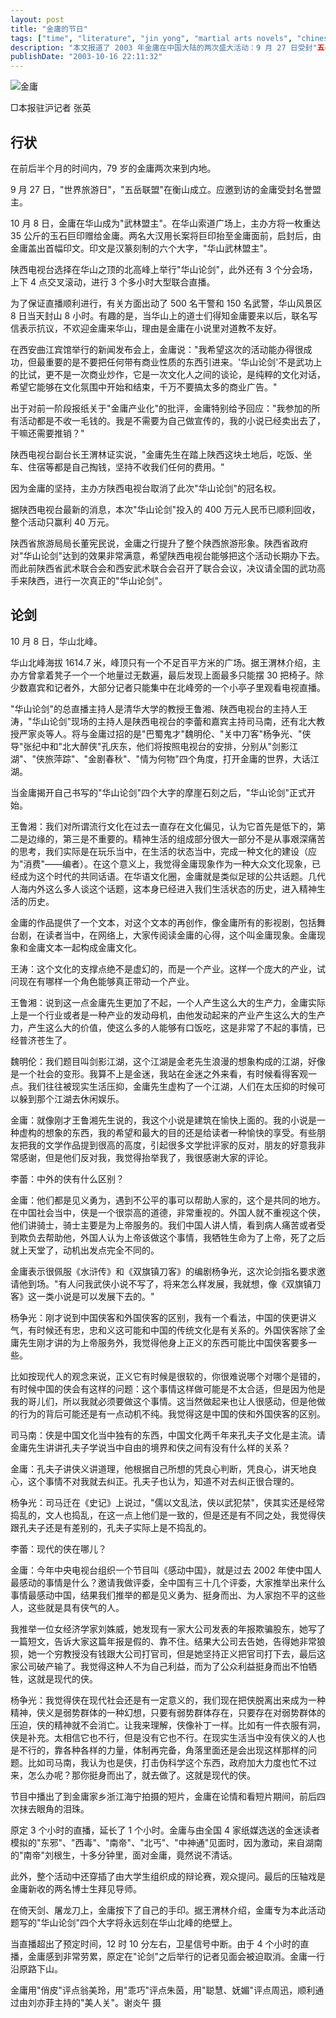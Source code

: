 ```yaml
---
layout: post
title: "金庸的节日"
tags: ["time", "literature", "jin yong", "martial arts novels", "chinese culture", "huashan", "wuxia", "media event", "cultural icon"]
description: "本文报道了 2003 年金庸在中国大陆的两次盛大活动：9 月 27 日受封"五岳联盟"名誉盟主，以及 10 月 8 日在华山被授予"武林盟主"称号并参与"华山论剑"文化对话。年届 79 岁的金庸强调他参加活动不收取任何费用，并拒绝商业化炒作，坚持这应是纯粹的文化交流。文章详细描述了"华山论剑"的现场情形，包括与多位文化名人的对谈，探讨了中外侠义文化的差异、武侠小说的社会意义以及现代社会中侠义精神的表现。金庸认为他的作品主要目的是给读者带来愉悦，而非追求高深的文学地位。他还指出，现代侠客存在于那些为公众利益、见义勇为的人中，比如揭露财务欺诈的经济学家刘姝威。整个活动投入 400 万元，获利 40 万元，被陕西省政府视为成功的文化旅游推广活动。"
publishDate: "2003-10-16 22:11:32"
---
```


![金庸](http://www.nanfangdaily.com.cn/zm/20031016/wh/whxw/200310170855_238034.jpg)

□本报驻沪记者 张英

## 行状

在前后半个月的时间内，79 岁的金庸两次来到内地。

9 月 27 日，"世界旅游日"，"五岳联盟"在衡山成立。应邀到访的金庸受封名誉盟主。

10 月 8 日，金庸在华山成为"武林盟主"。在华山索道广场上，主办方将一枚重达 35 公斤的玉石巨印赠给金庸。两名大汉用长案将巨印抬至金庸面前，启封后，由金庸盖出首幅印文。印文是汉篆刻制的六个大字，"华山武林盟主"。

陕西电视台选择在华山之顶的北高峰上举行"华山论剑"，此外还有 3 个分会场，上下 4 点交叉滚动，进行 3 个多小时大型联合直播。

为了保证直播顺利进行，有关方面出动了 500 名干警和 150 名武警，华山风景区 8 日当天封山 8 小时。有趣的是，当华山上的道士们得知金庸要来以后，联名写信表示抗议，不欢迎金庸来华山，理由是金庸在小说里对道教不友好。

在西安曲江宾馆举行的新闻发布会上，金庸说："我希望这次的活动能办得很成功，但最重要的是不要把任何带有商业性质的东西引进来。'华山论剑'不是武功上的比试，更不是一次商业炒作，它是一次文化人之间的谈论，是纯粹的文化对话，希望它能够在文化氛围中开始和结束，千万不要搞太多的商业广告。"

出于对前一阶段报纸关于"金庸产业化"的批评，金庸特别给予回应："我参加的所有活动都是不收一毛钱的。我是不需要为自己做宣传的，我的小说已经卖出去了，干嘛还需要推销？"

陕西电视台副台长王渭林证实说，"金庸先生在踏上陕西这块土地后，吃饭、坐车、住宿等都是自己掏钱，坚持不收我们任何的费用。"

因为金庸的坚持，主办方陕西电视台取消了此次"华山论剑"的冠名权。

据陕西电视台最新的消息，本次"华山论剑"投入的 400 万元人民币已顺利回收，整个活动只赢利 40 万元。

陕西省旅游局局长董宪民说，金庸之行提升了整个陕西旅游形象。陕西省政府对"华山论剑"达到的效果非常满意，希望陕西电视台能够把这个活动长期办下去。而此前陕西省武术联合会和西安武术联合会召开了联合会议，决议请全国的武功高手来陕西，进行一次真正的"华山论剑"。

## 论剑

10 月 8 日，华山北峰。

华山北峰海拔 1614.7 米，峰顶只有一个不足百平方米的广场。据王渭林介绍，主办方曾拿着凳子一个一个地量过无数遍，最后发现上面最多只能摆 30 把椅子。除少数嘉宾和记者外，大部分记者只能集中在北峰旁的一个小亭子里观看电视直播。

"华山论剑"的总直播主持人是清华大学的教授王鲁湘、陕西电视台的主持人王涛，"华山论剑"现场的主持人是陕西电视台的李蕾和嘉宾主持司马南，还有北大教授严家炎等人。将与金庸过招的是"巴蜀鬼才"魏明伦、"关中刀客"杨争光、"侠导"张纪中和"北大醉侠"孔庆东，他们将按照电视台的安排，分别从"剑影江湖"、"侠旅萍踪"、"金剧春秋"、"情为何物"四个角度，打开金庸的世界，大话江湖。

当金庸揭开自己书写的"华山论剑"四个大字的摩崖石刻之后，"华山论剑"正式开始。

王鲁湘：我们对所谓流行文化在过去一直存在文化偏见，认为它首先是低下的，第二是边缘的，第三是不重要的。精神生活的组成部分很大一部分不是从事艰深痛苦的思考，我们实际是在玩乐当中，在生活的状态当中，完成一种文化的建设（应为"消费"——编者）。在这个意义上，我觉得金庸现象作为一种大众文化现象，已经成为这个时代的共同话语。在华语文化圈，金庸就是类似足球的公共话题。几代人海内外这么多人谈这个话题，这本身已经进入我们生活状态的历史，进入精神生活的历史。

金庸的作品提供了一个文本，对这个文本的再创作，像金庸所有的影视剧，包括舞台剧，在读者当中，在网络上，大家传阅读金庸的心得，这个叫金庸现象。金庸现象和金庸文本一起构成金庸文化。

王涛：这个文化的支撑点绝不是虚幻的，而是一个产业。这样一个庞大的产业，试问现在有哪样一个角色能够真正带动一个产业。

王鲁湘：说到这一点金庸先生更加了不起，一个人产生这么大的生产力，金庸实际上是一个行业或者是一种产业的发动母机，由他发动起来的产业产生这么大的生产力，产生这么大的价值，使这么多的人能够有口饭吃，这是非常了不起的事情，已经普济苍生了。

魏明伦：我们题目叫剑影江湖，这个江湖是金老先生浪漫的想象构成的江湖，好像是一个社会的变形。我算不上是金迷，我站在金迷之外来看，有时候看得客观一点。我们往往被现实生活压抑，金庸先生虚构了一个江湖，人们在太压抑的时候可以躲到那个江湖去休闲娱乐。

金庸：就像刚才王鲁湘先生说的，我这个小说是建筑在愉快上面的。我的小说是一种虚构的想象的东西，我的希望和最大的目的还是给读者一种愉快的享受。有些朋友把我的文学作品提到很高的高度，引起很多文学批评家的反对，朋友的好意我非常感谢，但是他们反对我，我觉得抬举我了，我很感谢大家的评论。

李蕾：中外的侠有什么区别？

金庸：他们都是见义勇为，遇到不公平的事可以帮助人家的，这个是共同的地方。在中国社会当中，侠是一个很崇高的道德，非常重视的。外国人就不重视这个侠，他们讲骑士，骑士主要是为上帝服务的。我们中国人讲人情，看到病人痛苦或者受到欺负去帮助他，外国人认为上帝该做这个事情，我牺牲生命为了上帝，死了之后就上天堂了，动机出发点完全不同的。

金庸表示很佩服《水浒传》和《双旗镇刀客》的编剧杨争光，这次论剑指名要求邀请他到场。"有人问我武侠小说不写了，将来怎么样发展，我就想，像《双旗镇刀客》这一类小说是可以发展下去的。"

杨争光：刚才说到中国侠客和外国侠客的区别，我有一个看法，中国的侠更讲义气，有时候还有忠，忠和义这可能和中国的传统文化是有关系的。外国侠客除了金庸先生刚才讲的为上帝服务外，我觉得他身上正义的东西可能比中国侠客要多一些。

比如按现代人的观念来说，正义它有时候是很软的，你很难说哪个对哪个是错的，有时候中国的侠会有这样的问题：这个事情这样做可能是不太合适，但是因为他是我的哥儿们，所以我就必须要做这个事情。这当然做起来也让人很感动，但是他做的行为的背后可能还是有一点动机不纯。我觉得这是中国的侠和外国侠客的区别。

司马南：侠是中国文化当中独有的东西，中国文化两千年来孔夫子文化是主流。请金庸先生讲讲孔夫子学说当中自由的境界和侠之间有没有什么样的关系？

金庸：孔夫子讲侠义讲道理，他根据自己所想的凭良心判断，凭良心，讲天地良心，这个事情不对我就去纠正。孔夫子也认为，知道不对去纠正很合理的。

杨争光：司马迁在《史记》上说过，"儒以文乱法，侠以武犯禁"，侠其实还是经常捣乱的，文人也捣乱，在这一点上他们是一致的，但是还是有不同之处，我觉得侠跟孔夫子还是有差别的，孔夫子实际上是不捣乱的。

李蕾：现代的侠在哪儿？

金庸：今年中央电视台组织一个节目叫《感动中国》，就是过去 2002 年使中国人最感动的事情是什么？邀请我做评委，全中国有三十几个评委，大家推举出来什么事情最感动中国，结果我们推举的都是见义勇为、挺身而出、为人家抱不平的这些人，这些就是具有侠气的人。

我推举一位女经济学家刘姝威，她发现有一家大公司发表的年报欺骗股东，她写了一篇短文，告诉大家这篇年报是假的、靠不住。结果大公司去告她，告得她非常狼狈，她一个穷教授没有钱跟大公司打官司，但是她坚持正义把官司打下去，最后这家公司破产输了。我觉得这种人不为自己利益，而为了公众利益挺身而出不怕牺牲，这就是现代的侠。

杨争光：我觉得侠在现代社会还是有一定意义的，我们现在把侠脱离出来成为一种精神，侠义是弱势群体的一种幻想，只要有弱势群体存在，只要存在对弱势群体的压迫，侠的精神就不会消亡。让我来理解，侠像补丁一样。比如有一件衣服有洞，侠是补充。太相信它也不行，但是没有它也不行。在现实生活当中没有侠义的人也是不行的，靠各种各样的力量，体制再完备，角落里面还是会出现这样那样的问题。比如司马南，我认为也是侠，打击伪科学这个东西，政府加大力度也忙不过来，怎么办呢？那你挺身而出了，就去做了。这就是现代的侠。

节目中播出了到金庸家乡浙江海宁拍摄的短片，金庸在论情和看短片期间，前后四次抹去眼角的泪珠。

原定 3 个小时的直播，延长了 1 个小时。金庸与由全国 4 家纸媒选送的金迷读者模拟的"东邪"、"西毒"、"南帝"、"北丐"、"中神通"见面时，因为激动，来自湖南的"南帝"刘根生，十多分钟里，面对金庸，竟然说不清话。

此外，整个活动中还穿插了由大学生组织成的辩论赛，观众提问。最后的压轴戏是金庸新收的两名博士生拜见导师。

在倚天剑、屠龙刀上，金庸按下了自己的手印。据王渭林介绍，金庸专为本此活动题写的"华山论剑"四个大字将永远刻在华山北峰的绝壁上。

当直播超出了预定时间，12 时 10 分左右，卫星信号中断。由于 4 个小时的直播，金庸感到非常劳累，原定在"论剑"之后举行的记者见面会被迫取消。金庸一行沿原路下山。

金庸用"俏皮"评点翁美玲，用"乖巧"评点朱茵，用"聪慧、妩媚"评点周迅，顺利通过由刘亦菲主持的"美人关"。谢炎午 摄
